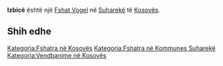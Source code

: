 {{Fshat në Kosovës
 | Emri                = Izbicë
| sqi_N_name = Izbicë
| sqi_N_FULL_NAME_RO = Izbicë
| sqi_N_FULL_NAME_ND_RO = Izbice
| sqi_N_SORT_NAME_RG = IZBICE
| sqi_N_FULL_NAME_RG = Izbicë
| sqi_N_FULL_NAME_ND_RG = Izbice
| sqi_V_name = Isbiç
| sqi_V_FULL_NAME_RO = Isbiç Izbic
| sqi_V_FULL_NAME_ND_RO = Isbic Izbic
| sqi_V_SORT_NAME_RG = ISBIC IZBIC
| sqi_V_FULL_NAME_RG = Isbiç Izbic
| sqi_V_FULL_NAME_ND_RG = Isbic Izbic
| srp_N_name = Izbica
| srp_N_FULL_NAME_RO = Izbica
| srp_N_FULL_NAME_ND_RO = Izbica
| srp_N_SORT_NAME_RG = IZBICA
| srp_N_FULL_NAME_RG = Izbica
| srp_N_FULL_NAME_ND_RG = Izbica
| srp_NS_name = Избица
| srp_NS_FULL_NAME_RO = Избица
| srp_NS_FULL_NAME_ND_RO = Избица
| srp_NS_SORT_NAME_RG = ИЗБИЦА
| srp_NS_FULL_NAME_RG = Избица
| srp_NS_FULL_NAME_ND_RG = Избица
| std_V_name = Izbice
| std_V_FULL_NAME_RO = Izbice
| std_V_FULL_NAME_ND_RO = Izbice
| std_V_SORT_NAME_RG = IZBICE
| std_V_FULL_NAME_RG = Izbice
| std_V_FULL_NAME_ND_RG = Izbice

 | Emri (Rasa dhanore) = 
 | Figura              = 
 | Shteti              = Kosovo
 | Komuna              = Suharekë
 | Kodi postar         = 
 | Sipërfaqja          = 

 | Popullsia           = 

 | Regj. i popullsisë  = 
 | Dend. e popullsisë  = 
 | Faqja zyrtare       = 
 <!--- Koordinatat ----> 
 | Gjerësia            = 42.7325
 | Gjatësia            = 20.66
 | Lartësia            = 
}}
'''Izbicë''' është një [[Fshat Vogel]] në [[Suharekë]] të [[Kosovës]].

<!-- == Gjeografia == -->
<!-- == Historia == -->
<!-- == Demografia == -->
== Shih edhe ==
{{Komuna Suharekë}}
{{Kosovo-Administrata-Cung}}

[[Kategoria:Fshatra në Kosovës]]
[[Kategoria:Fshatra në Kommunes Suharekë]]
[[Kategoria:Vendbanime në Kosovës]]